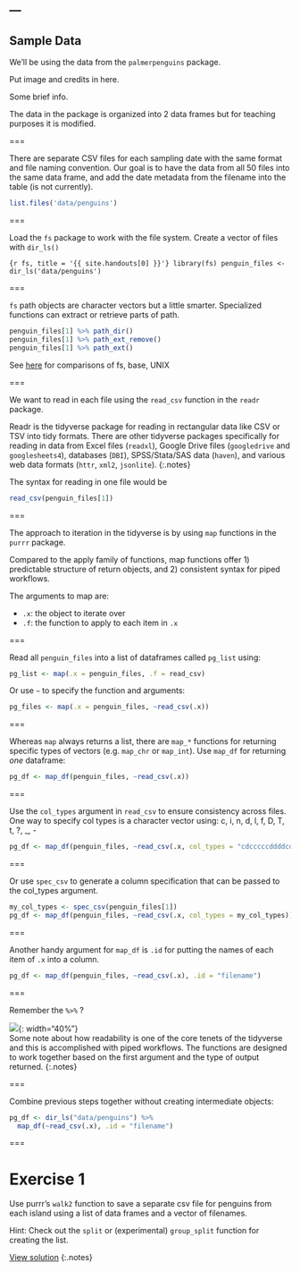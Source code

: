---
---

## Sample Data

We'll be using the data from the `palmerpenguins` package. 

Put image and credits in here. 

Some brief info. 

The data in the package is organized into 2 data frames but for teaching purposes it is modified. 

===

There are separate CSV files for each sampling date with the same format and file naming convention. Our goal is to have the data from all 50 files into the same data frame, and add the date metadata from the filename into the table (is not currently).

```r
list.files('data/penguins')
```

===

Load the `fs` package to work with the file system. Create a vector of files with `dir_ls()`

```{r fs, title = '{{ site.handouts[0] }}'}
library(fs)
penguin_files <- dir_ls('data/penguins')
```

===

`fs` path objects are character vectors but a little smarter. Specialized functions can extract or retrieve parts of path.  

```r
penguin_files[1] %>% path_dir()
penguin_files[1] %>% path_ext_remove()
penguin_files[1] %>% path_ext()
```

See [here](https://fs.r-lib.org/articles/function-comparisons.html) for comparisons of fs, base, UNIX

===

We want to read in each file using the `read_csv` function in the `readr` package. 

Readr is the tidyverse package for reading in rectangular data like CSV or TSV into tidy formats. There are other tidyverse packages specifically for reading in data from Excel files (`readxl`), Google Drive files (`googledrive` and `googlesheets4`), databases (`DBI`), SPSS/Stata/SAS data (`haven`), and various web data formats (`httr`, `xml2`, `jsonlite`).
{:.notes}

The syntax for reading in one file would be 

```r
read_csv(penguin_files[1])
```

===

The approach to iteration in the tidyverse is by using `map` functions in the `purrr` package. 

Compared to the apply family of functions, map functions offer 1) predictable structure of return objects, and 2) consistent syntax for piped workflows.

The arguments to map are: 

* `.x`: the object to iterate over
* `.f`: the function to apply to each item in `.x`

===

Read all `penguin_files` into a list of dataframes called `pg_list` using:

```r
pg_list <- map(.x = penguin_files, .f = read_csv)
```

Or use `~` to specify the function and arguments:

```r
pg_files <- map(.x = penguin_files, ~read_csv(.x))
```

===

Whereas `map` always returns a list, there are `map_*` functions for returning specific types of vectors (e.g. `map_chr` or `map_int`). Use `map_df` for returning *one* dataframe:

```r
pg_df <- map_df(penguin_files, ~read_csv(.x))
```

===

Use the `col_types` argument in `read_csv` to ensure consistency across files. One way to specify col types is a character vector using: c, i, n, d, l, f, D, T, t, ?, _, -

```r
pg_df <- map_df(penguin_files, ~read_csv(.x, col_types = "cdcccccddddcddccc"))
```


===

Or use `spec_csv` to generate a column specification that can be passed to the col_types argument.

```r
my_col_types <- spec_csv(penguin_files[1])
pg_df <- map_df(penguin_files, ~read_csv(.x, col_types = my_col_types))
```

===

Another handy argument for `map_df` is `.id` for putting the names of each item of `.x` into a column. 

```r
pg_df <- map_df(penguin_files, ~read_csv(.x), .id = "filename")
```

===

Remember the `%>%` ? 

![]({{ site.baseurl }}/images/pipe.jpg){: width="40%"}  
Some note about how readability is one of the core tenets of the tidyverse and this is accomplished with piped workflows. The functions are designed to work together based on the first argument and the type of output returned. 
{:.notes}

===

Combine previous steps together without creating intermediate objects:

```r
pg_df <- dir_ls("data/penguins") %>%
  map_df(~read_csv(.x), .id = "filename")
```

===

# Exercise 1

Use purrr's `walk2` function to save a separate csv file for penguins from each island using a list of data frames and a vector of filenames. 

Hint: Check out the `split` or (experimental) `group_split` function for creating the list. 

[View solution](#solution-1)
{:.notes}
